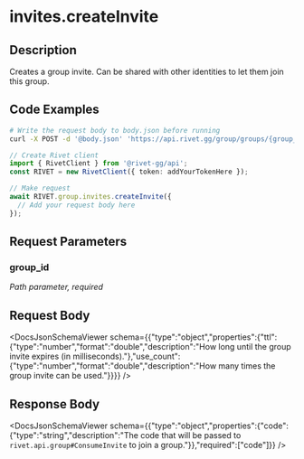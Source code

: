 

# invites.createInvite

## Description

Creates a group invite. Can be shared with other identities to let them join this group.


## Code Examples

<CodeGroup title='Request' tag='POST' label='https://api.rivet.gg/group/groups/{group_id}/invites'>

```bash {{ title: 'cURL' }}
# Write the request body to body.json before running
curl -X POST -d '@body.json' 'https://api.rivet.gg/group/groups/{group_id}/invites'
```

```ts
// Create Rivet client
import { RivetClient } from '@rivet-gg/api';
const RIVET = new RivetClient({ token: addYourTokenHere });

// Make request
await RIVET.group.invites.createInvite({
  // Add your request body here
});
```

</CodeGroup>


## Request Parameters


### group_id

_Path parameter, required_





## Request Body

<DocsJsonSchemaViewer schema={{"type":"object","properties":{"ttl":{"type":"number","format":"double","description":"How long until the group invite expires (in milliseconds)."},"use_count":{"type":"number","format":"double","description":"How many times the group invite can be used."}}}} />


## Response Body

<DocsJsonSchemaViewer schema={{"type":"object","properties":{"code":{"type":"string","description":"The code that will be passed to `rivet.api.group#ConsumeInvite` to join a group."}},"required":["code"]}} />


